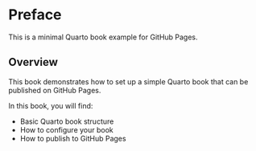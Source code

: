 # Preface {.unnumbered}

This is a minimal Quarto book example for GitHub Pages.

## Overview

This book demonstrates how to set up a simple Quarto book that can be published on GitHub Pages.

In this book, you will find:

-   Basic Quarto book structure
-   How to configure your book
-   How to publish to GitHub Pages
